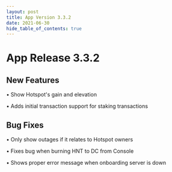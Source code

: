 ```yaml
---
layout: post
title: App Version 3.3.2
date: 2021-06-30
hide_table_of_contents: true
---
```


# App Release 3.3.2

## New Features

• Show Hotspot's gain and elevation

• Adds initial transaction support for staking transactions

<!--truncate-->

## Bug Fixes

• Only show outages if it relates to Hotspot owners

• Fixes bug when burning HNT to DC from Console

• Shows proper error message when onboarding server is down
